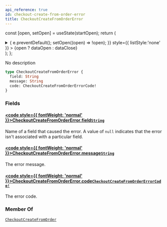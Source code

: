 ```yaml
---
api_reference: true
id: checkout-create-from-order-error
title: CheckoutCreateFromOrderError
---
```






const [open, setOpen] = useState(startOpen);
return (
<details {...(open ? { open: true } : {})} className="details" style={{ border:'none', boxShadow:'none', background:'var(--ifm-background-color)' }}>
<summary
onClick={(e) => {
e.preventDefault();
setOpen((open) => !open);
}}
style={{ listStyle:'none' }} >
{open ? dataOpen : dataClose}
</summary>
{open && children}
</details>
);
};

No description

```graphql
type CheckoutCreateFromOrderError {
  field: String
  message: String
  code: CheckoutCreateFromOrderErrorCode!
}
```

### Fields

#### [<code style={{ fontWeight: 'normal' }}>CheckoutCreateFromOrderError.<b>field</b></code>](#)<Bullet />[`String`](../../../api-reference/miscellaneous/scalars/string.mdx) <Badge class="badge badge--secondary" text="scalar"/> <Badge class="badge badge--secondary" text="miscellaneous"/>

Name of a field that caused the error. A value of `null` indicates that the error isn't associated with a particular field.

#### [<code style={{ fontWeight: 'normal' }}>CheckoutCreateFromOrderError.<b>message</b></code>](#)<Bullet />[`String`](../../../api-reference/miscellaneous/scalars/string.mdx) <Badge class="badge badge--secondary" text="scalar"/> <Badge class="badge badge--secondary" text="miscellaneous"/>

The error message.

#### [<code style={{ fontWeight: 'normal' }}>CheckoutCreateFromOrderError.<b>code</b></code>](#)<Bullet />[`CheckoutCreateFromOrderErrorCode!`](../../../api-reference/checkout/enums/checkout-create-from-order-error-code.mdx) <Badge class="badge badge--secondary" text="non-null"/> <Badge class="badge badge--secondary" text="enum"/> <Badge class="badge badge--secondary" text="checkout"/>

The error code.

### Member Of

[`CheckoutCreateFromOrder`](../../../api-reference/checkout/objects/checkout-create-from-order.mdx) <Badge class="badge badge--secondary" text="object"/>
